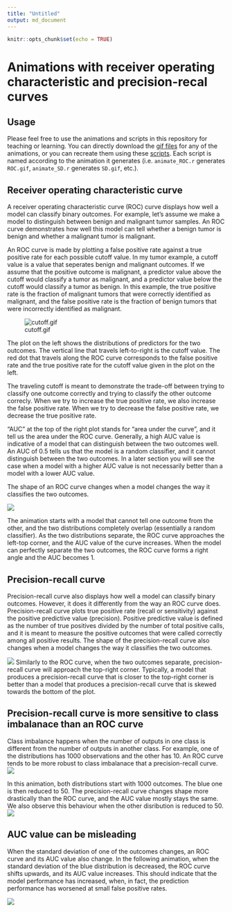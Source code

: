 ```yaml
---
title: "Untitled"
output: md_document
---
```


```r
knitr::opts_chunk$set(echo = TRUE)
```

# Animations with receiver operating characteristic and precision-recal curves 

## Usage
Please feel free to use the animations and scripts in this repository for teaching or learning. You can directly download the [gif files](animations) for any of the animations, or you can recreate them using these [scripts](R). Each script is named according to the animation it generates (i.e. `animate_ROC.r` generates `ROC.gif`, `animate_SD.r` generates `SD.gif`, etc.).

## Receiver operating characteristic curve

A receiver operating characteristic curve (ROC) curve displays how well a model can classify binary outcomes. For example, let's assume we make a model to distinguish between benign and malignant tumor samples. An ROC curve demonstrates how well this model can tell whether a benign tumor is benign and whether a malignant tumor is malignant. 

An ROC curve is made by plotting a false positive rate against a true positive rate for each possible cutoff value. In my tumor example, a cutoff value is a value that seperates benign and malignant outcomes. If we assume that the positive outcome is malignant, a predictor value above the cutoff would classify a tumor as malignant, and a predictor value below the cutoff would classify a tumor as benign. In this example, the true positive rate is the fraction of malignant tumors that were correctly identified as malignant, and the false positive rate is the fraction of benign tumors that were incorrectly identified as malignant.

![cutoff.gif](animations/cutoff.gif)

The plot on the left shows the distributions of predictors for the two outcomes. The vertical line that travels left-to-right is the cutoff value. The red dot that travels along the ROC curve corresponds to the false positive rate and the true positive rate for the cutoff value given in the plot on the left. 

The traveling cutoff is meant to demonstrate the trade-off between trying to classify one outcome correctly and trying to classify the other outcome correcly. When we try to increase the true positive rate, we also increase the false positive rate. When we try to decrease the false positive rate, we decrease the true positive rate. 

"AUC" at the top of the right plot stands for "area under the curve", and it tell us the area under the ROC curve. Generally, a high AUC value is indicative of a model that can distinguish between the two outcomes well. An AUC of 0.5 tells us that the model is a random classifier, and it cannot distinguish between the two outcomes. In a later section you will see the case when a model with a higher AUC value is not necessarily better than a model with a lower AUC value.

The shape of an ROC curve changes when a model changes the way it classifies the two outcomes.

![](animations/ROC.gif)

The animation starts with a model that cannot tell one outcome from the other, and the two distributions completely overlap (essentially a random classifier). As the two distributions separate, the ROC curve approaches the left-top corner, and the AUC value of the curve increases. When the model can perfectly separate the two outcomes, the ROC curve forms a right angle and the AUC becomes 1. 

## Precision-recall curve

Precision-recall curve also displays how well a model can classify binary outcomes. However, it does it differently from the way an ROC curve does. Precision-recall curve plots true positive rate (recall or sensitivity) against the positive predictive value (precision). Positive predictive value is defined as the number of true positives divided by the number of total positive calls, and it is meant to measure the positive outcomes that were called correctly among all positive results. The shape of the precision-recall curve also changes when a model changes the way it classifies the two outcomes. 

![](animations/PR.gif)
Similarly to the ROC curve, when the two outcomes separate, precision-recall curve will approach the top-right corner. Typically, a model that produces a precision-recall curve that is closer to the top-right corner is better than a model that produces a precision-recall curve that is skewed towards the bottom of the plot.

## Precision-recall curve is more sensitive to class imbalanace than an ROC curve

Class imbalance happens when the number of outputs in one class is different from the number of outputs in another class. For example, one of the distributions has 1000 observations and the other has 10. An ROC curve tends to be more robust to class imbalanace that a precision-recall curve. 
![](animations/imbalance.gif)

In this animation, both distributions start with 1000 outcomes. The blue one is then reduced to 50. The precision-recall curve changes shape more drastically than the ROC curve, and the AUC value mostly stays the same. We also observe this behaviour when the other disribution is reduced to 50.
![](animations/imbalance2.gif)

## AUC value can be misleading 

When the standard deviation of one of the outcomes changes, an ROC curve and its AUC value also change. In the following animation, when the standard deviation of the blue distribution is decreased, the ROC curve shifts upwards, and its AUC value increases. This should indicate that the model performance has increased, when, in fact, the prediction performance has worsened at small false positive rates. 

![](animations/SD.gif)